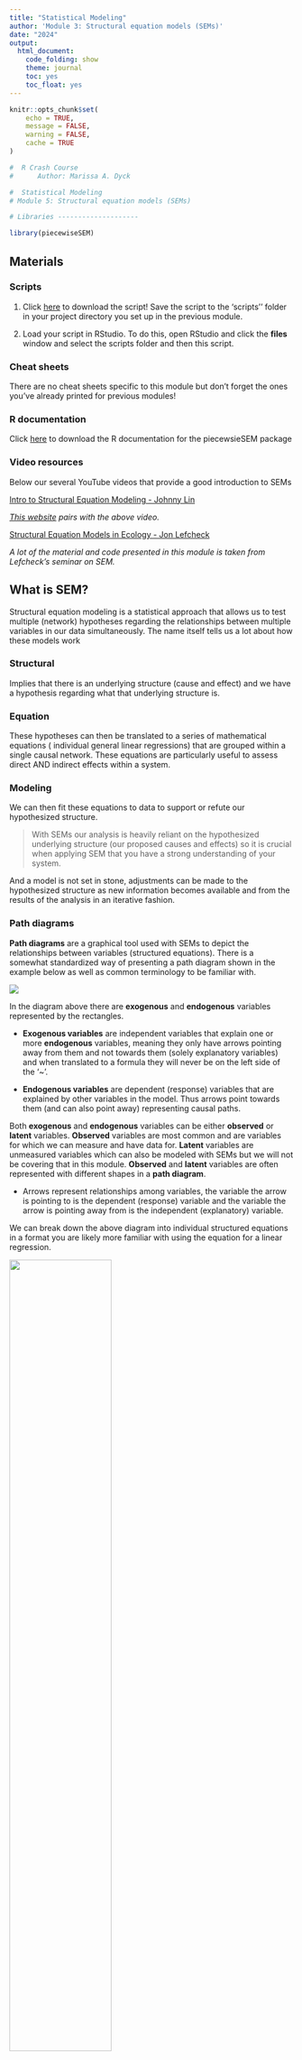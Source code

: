 ```yaml
---
title: "Statistical Modeling"
author: 'Module 3: Structural equation models (SEMs)'
date: "2024"
output:
  html_document:
    code_folding: show
    theme: journal
    toc: yes
    toc_float: yes
---
```


```r
knitr::opts_chunk$set(
	echo = TRUE,
	message = FALSE,
	warning = FALSE,
	cache = TRUE
)
```

```r

#  R Crash Course  
#      Author: Marissa A. Dyck                

#  Statistical Modeling
# Module 5: Structural equation models (SEMs)

# Libraries --------------------

library(piecewiseSEM)

```

## Materials

### Scripts

1. Click [here](mod_5_sem.R) to download the script! Save the script to the 'scripts'' folder in your project directory you set up in the previous module.

2. Load your script in RStudio. To do this, open RStudio and click the **files** window and select the scripts folder and then this script.

### Cheat sheets

There are no cheat sheets specific to this module but don't forget the ones you've already printed for previous modules!

### R documentation

Click [here](images/piecewiseSEM.pdf) to download the R documentation for the piecewsieSEM package

### Video resources

Below our several YouTube videos that provide a good introduction to SEMs

[Intro to Structural Equation Modeling - Johnny Lin](https://www.youtube.com/watch?v=sKVFkVoYfbs)   

*[This website](https://rpubs.com/dsalcido/pathanalysis) pairs with the above video.*   


[Structural Equation Models in Ecology - Jon Lefcheck](https://www.youtube.com/watch?v=VT-gw_VVP1E)    

*A lot of the material and code presented in this module is taken from Lefcheck's seminar on SEM.*

## What is SEM?

Structural equation modeling is a statistical approach that allows us to test multiple (network) hypotheses regarding the relationships between multiple variables in our data simultaneously. The name itself tells us a lot about how these models work

### Structural

Implies that there is an underlying structure (cause and effect) and we have a hypothesis regarding what that underlying structure is.

### Equation

These hypotheses can then be translated to a series of mathematical equations ( individual general linear regressions) that are grouped within a single causal network. These equations are particularly useful to assess direct AND indirect effects within a system.

### Modeling

We can then fit these equations to data to support or refute our hypothesized structure.

> With SEMs our analysis is heavily reliant on the hypothesized underlying structure (our proposed causes and effects) so it is crucial when applying SEM that you have a strong understanding of your system. 

And a model is not set in stone, adjustments can be made to the hypothesized structure as new information becomes available and from the results of the analysis in an iterative fashion.

### Path diagrams

**Path diagrams** are a graphical tool used with SEMs to depict the relationships between variables (structured equations). There is a somewhat standardized way of presenting a path diagram shown in the example below as well as common terminology to be familiar with.

![](images/path_analysis.png)   

In the diagram above there are **exogenous** and **endogenous** variables represented by the rectangles.

- **Exogenous variables** are independent variables that explain one or more **endogenous** variables, meaning they only have arrows pointing away from them and not towards them (solely explanatory variables) and when translated to a formula they will never be on the left side of the '~'.

- **Endogenous variables** are dependent (response) variables that are explained by other variables in the model. Thus arrows point towards them (and can also point away) representing causal paths.

Both **exogenous** and **endogenous** variables can be either **observed** or **latent** variables. **Observed** variables are most common and are variables for which we can measure and have data for. **Latent** variables are unmeasured variables which can also be modeled with SEMs but we will not be covering that in this module. **Observed** and **latent** variables are often represented with different shapes in a **path diagram**.

- Arrows represent relationships among variables, the variable the arrow is pointing to is the dependent (response) variable and the variable the arrow is pointing away from is the independent (explanatory) variable.

We can break down the above diagram into individual structured equations in a format you are likely more familiar with using the equation for a linear regression.

![](images/linear_regression_formula.png){width=60%}

The *simplified* individual equations for the diagram above would be as follows

- y1 ~ x1   
- y2 ~ x1 + y1    

In these simplified formulas we have not written out the slope terms, but they are estimated from the model, or error terms. But as with all statistical analysis there is some amount of error associated with estimating one variable from another and this can be represented graphically in a **path diagram** as shown below.

![](images/PathModel6.png)

There may also be variables in your **path diagram** that co-vary, but you don't expect to have a causal relationship. These are depicted often depicted in diagrams with curved arrows and can be modeled using the syntax below

y1 covariance with y2   
- y1 ~~ y2

## SEM in R

### PiecewiseSEM package

There are multiple packages available in R for SEM analysis, the one we will focus on is the *PiecewiseSEM* package developed my Jon Lefcheck. This adaptation of SEM is informed by graph theory and varies from older approaches to SEM in that instead of estimating a single global matrix which includes all the variables at once it estimates each equation individually which increases the flexibility of the analysis. Each equation can have different assumptions, different error distributions, fitting functions, etc. This makes PiecewiseSEM useful for messy data we are often working with in ecology.

Another common SEM package is the *lavaan* package, which has less flexibility but is maybe more widely known as it was developed earlier. Click [here](https://lavaan.ugent.be/tutorial/sem.html) a short SEM example with the *lavaan* package.    

First we need to install and load the *PiecewiseSEM* package.

```r
# Libraries ----------------------

# install package
install.packages("piecewiseSEM")

# load library
library(piecewiseSEM)
```

### Data

For this example we will be working with the *keeley* data set which is loaded with the *piecewiseSEM* package. This is from [Grace and Keeley 2006](https://esajournals.onlinelibrary.wiley.com/doi/full/10.1890/1051-0761%282006%29016%5B0503%3AASEMAO%5D2.0.CO%3B2) paper published in *Ecological Applications* 

Let's load the keeley data and take a look at it
```r
# Data ----------------------

# Load Keeley data set
data(keeley)

# Examine Keeley data
head(keeley)

```

This data set contains 90 observations of 8 plant community metrics and is used frequently as an example with SEM data. For more information on the keeley data you can reference the help file
```r
# learn more about keeley data
?piecewiseSEM::keeley
```

### Fit SEM to data

*The following code and images are taken from Lefcheck's seminar in the statistical methods series, which is linked above*

There are multiple ways to fit a structural equation model to your data in R but both require that you break down the components of your network into individual component regressions.

Let's say this is your hypothesized network structure

![](images/sem_fire_network.png)

For each of the **endogenous variables** (dependent variables) you must write a regression equation.

```r
# SEM model ----------------------

# option 1 to fit SEM model to data
# Break down component regressions

abiotic_model <- lm(abiotic ~ distance, data = keeley)
hetero_model <- lm(hetero ~ distance, data = keeley)
richness_model <- lm(rich ~ abiotic + hetero, data = keeley)

# Use the `psem` function to create the SEM
keeley_sem_1a <- psem(abiotic_model, hetero_model, richness_model)


# option 2
# nest the component regressions inside the 'psem' function

keeley_sem_1b <- psem(
  lm(abiotic ~ distance, data = keeley),
  lm(hetero ~ distance, data = keeley),
  lm(rich ~ abiotic + hetero, data = keeley)
)


```

### Interpreting model output

As with other regression models, we can use the `summary()` **function** to examine our SEM

```r

summary(keeley_sem_1b)

# can run the code below to check that both ways of fitting an SEM to your data have the same result
# summary(keeley_sem_1a)

```

Also similar to other model summaries the first bit of information that it printed with the `summary()` **function** is the 'Call:' which provides the equations for each component of your SEM.

![](images/keeley_sem_summary_call.png)

This is followed by an AIC score which can be used to compare models.

Then we get into some information that may be new to you, a printout of the test of directed separation. This is a function built in to the *piecewiseSEM* package that assesses independence claims (missing pathways) in your network. Basically for any variables without a path coefficient (arrow between them in your **path diagram**) this function will evaluate the importance and provide a p-value associated with that path coefficient. This can be used to evaluate your model in case there were causal pathways between variables you did not predict. 

![](images/keeley_sem_summary_tds.png)

If there are many independence claims that are significant and are not included in your SEM structure it is likely your model will have a poor fit.

Goodness of fit is presented in the next section. Both the chi-squared and Fisher's C test are testing a null hypothesis that the actual data structure does not differ significantly from the proposed model structure and therefore we want to fail to reject the null hypothesis (e.g., p-value > 0.05). A higher p-value for the goodness of fit means that the model structure is not significantly different than implied by the data. 

![](images/keeley_sem_summary_gof.png)

In this example the p-value is 0, indicating poor model fit.

<center>
![](images/construction_dog.jpeg){width=40%}
</center>